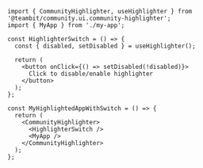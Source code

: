 ```tsx
import { CommunityHighlighter, useHighlighter } from '@teambit/community.ui.community-highlighter';
import { MyApp } from './my-app';

const HighlighterSwitch = () => {
  const { disabled, setDisabled } = useHighlighter();

  return (
    <button onClick={() => setDisabled(!disabled)}>
      Click to disable/enable highlighter
    </button>
  );
};

const MyHighlightedAppWithSwitch = () => {
  return (
    <CommunityHighlighter>
      <HighlighterSwitch />
      <MyApp />
    </CommunityHighlighter>
  );
};
```
